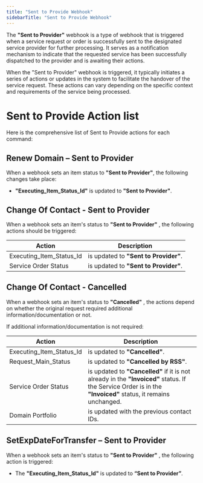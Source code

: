 ```yaml
---
title: "Sent to Provide Webhook"
sidebarTitle: "Sent to Provide Webhook"
---
```


The **"Sent to Provider"** webhook is a type of webhook that is triggered when a service request or order is successfully sent to the designated service provider for further processing. It serves as a notification mechanism to indicate that the requested service has been successfully dispatched to the provider and is awaiting their actions.

When the "Sent to Provider" webhook is triggered, it typically initiates a series of actions or updates in the system to facilitate the handover of the service request. These actions can vary depending on the specific context and requirements of the service being processed. 

# Sent to Provide Action list
Here is the comprehensive list of Sent to Provide actions for each command:

## Renew Domain – Sent to Provider

When a webhook sets an item status to **"Sent to Provider"**, the following changes take place:

- **"Executing_Item_Status_Id"** is updated to **"Sent to Provider"**.

## Change Of Contact - Sent to Provider

When a webhook sets an item's status to **"Sent to Provider"** , the following actions should be triggered:

| Action                   | Description                           |
| ------------------------ | ------------------------------------- |
| Executing_Item_Status_Id | is updated to **"Sent to Provider"**. |
| Service Order Status     | is updated to **"Sent to Provider"**. |

## Change Of Contact - Cancelled

When a webhook sets an item's status to **"Cancelled"** , the actions depend on whether the original request required additional information/documentation or not.

If additional information/documentation is not required:

| Action                   | Description                                                                                                                                                  |
| ------------------------ | ------------------------------------------------------------------------------------------------------------------------------------------------------------ |
| Executing_Item_Status_Id | is updated to **"Cancelled"**.                                                                                                                               |
| Request_Main_Status      | is updated to **"Cancelled by RSS"**.                                                                                                                        |
| Service Order Status     | is updated to **"Cancelled"** if it is not already in the **"Invoiced"** status. If the Service Order is in the **"Invoiced"** status, it remains unchanged. |
| Domain Portfolio         | is updated with the previous contact IDs.                                                                                                                    |

## SetExpDateForTransfer – Sent to Provider
When a webhook sets an item's status to **"Sent to Provider"** , the following action is triggered:
- The **"Executing_Item_Status_Id"** is updated to **“Sent to Provider”**.